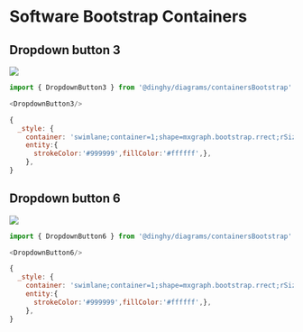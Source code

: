 
# Software Bootstrap Containers


## Dropdown button 3

<Tabs>
  <TabItem value="Preview">

![](./dropdown-button-3.png#drawio)

  </TabItem>
  <TabItem value="Usage">
    
```js
import { DropdownButton3 } from '@dinghy/diagrams/containersBootstrap'

<DropdownButton3/>
```

  </TabItem>
  <TabItem value="Definition">
    
```js
{
  _style: {
    container: 'swimlane;container=1;shape=mxgraph.bootstrap.rrect;rSize=5;strokeColor=#999999;fillColor=#ffffff;fontStyle=0;childLayout=stackLayout;horizontal=1;startSize=0;horizontalStack=0;resizeParent=1;resizeParentMax=0;resizeLast=0;collapsible=0;marginBottom=0;whiteSpace=wrap;html=1;',
    entity:{
      strokeColor:'#999999',fillColor:'#ffffff',},
    },
}
```

  </TabItem>
</Tabs>


## Dropdown button 6

<Tabs>
  <TabItem value="Preview">

![](./dropdown-button-6.png#drawio)

  </TabItem>
  <TabItem value="Usage">
    
```js
import { DropdownButton6 } from '@dinghy/diagrams/containersBootstrap'

<DropdownButton6/>
```

  </TabItem>
  <TabItem value="Definition">
    
```js
{
  _style: {
    container: 'swimlane;container=1;shape=mxgraph.bootstrap.rrect;rSize=5;strokeColor=#999999;fillColor=#ffffff;fontStyle=0;childLayout=stackLayout;horizontal=1;startSize=0;horizontalStack=0;resizeParent=1;resizeParentMax=0;resizeLast=0;collapsible=0;marginBottom=0;whiteSpace=wrap;html=1;marginTop=10;marginBottom=10;',
    entity:{
      strokeColor:'#999999',fillColor:'#ffffff',},
    },
}
```

  </TabItem>
</Tabs>

